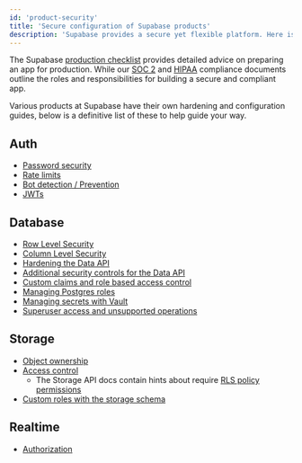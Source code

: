 ```yaml
---
id: 'product-security'
title: 'Secure configuration of Supabase products'
description: 'Supabase provides a secure yet flexible platform. Here is how to adjust various security settings across the platform.'
---
```


The Supabase [production checklist](/docs/guides/deployment/going-into-prod) provides detailed advice on preparing an app for production. While our [SOC 2](/docs/guides/security/soc-2-compliance) and [HIPAA](/docs/guides/security/hipaa-compliance) compliance documents outline the roles and responsibilities for building a secure and compliant app.

Various products at Supabase have their own hardening and configuration guides, below is a definitive list of these to help guide your way.

## Auth

- [Password security](/docs/guides/auth/password-security)
- [Rate limits](/docs/guides/auth/rate-limits)
- [Bot detection / Prevention](/docs/guides/auth/auth-captcha)
- [JWTs](/docs/guides/auth/jwts)

## Database

- [Row Level Security](/docs/guides/database/postgres/row-level-security)
- [Column Level Security](/docs/guides/database/postgres/column-level-security)
- [Hardening the Data API](/docs/guides/database/hardening-data-api)
- [Additional security controls for the Data API](/docs/guides/api/securing-your-api)
- [Custom claims and role based access control](/docs/guides/database/postgres/custom-claims-and-role-based-access-control-rbac)
- [Managing Postgres roles](/docs/guides/database/postgres/roles)
- [Managing secrets with Vault](/docs/guides/database/vault)
- [Superuser access and unsupported operations](docs/guides/database/postgres/roles-superuser)

## Storage

- [Object ownership](/docs/guides/storage/security/ownership)
- [Access control](/docs/guides/storage/security/access-control)
  - The Storage API docs contain hints about require [RLS policy permissions](/docs/reference/javascript/storage-createbucket)
- [Custom roles with the storage schema](/docs/guides/storage/schema/custom-roles)

## Realtime

- [Authorization](docs/guides/realtime/authorization)
